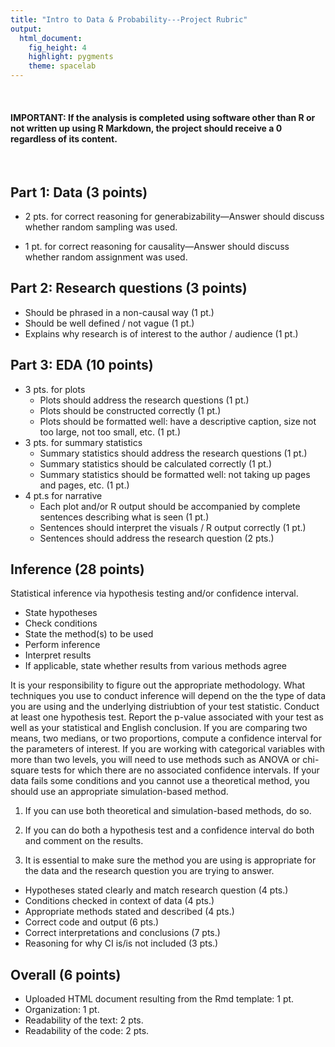 ```yaml
---
title: "Intro to Data & Probability---Project Rubric"
output: 
  html_document: 
    fig_height: 4
    highlight: pygments
    theme: spacelab
---
```


<br>

#### IMPORTANT: If the analysis is completed using software other than R or not written up using R Markdown, the project should receive a 0 regardless of its content.

<br>

## Part 1: Data (3 points)

- 2 pts. for correct reasoning for generabizability---Answer should discuss whether 
random sampling was used. 

- 1 pt. for correct reasoning for causality---Answer should discuss whether 
random assignment was used.

## Part 2: Research questions (3 points)

- Should be phrased in a non-causal way (1 pt.)
- Should be well defined / not vague (1 pt.)
- Explains why research is of interest to the author / audience (1 pt.)
    
## Part 3: EDA (10 points)

- 3 pts. for plots
    + Plots should address the research questions (1 pt.)
    + Plots should be constructed correctly (1 pt.)
    + Plots should be formatted well: have a descriptive caption, size not too large, not too small, etc. (1 pt.)

- 3 pts. for summary statistics
    + Summary statistics should address the research questions (1 pt.)
    + Summary statistics should be calculated correctly (1 pt.)
    + Summary statistics should be formatted well: not taking up pages and pages, etc. (1 pt.)
    
- 4 pt.s for narrative
    + Each plot and/or R output should be accompanied by complete sentences describing what is seen (1 pt.)
    + Sentences should interpret the visuals / R output correctly (1 pt.)
    + Sentences should address the research question (2 pts.)
  
## Inference (28 points)

Statistical inference via hypothesis testing and/or confidence interval.

- State hypotheses
- Check conditions
- State the method(s) to be used
- Perform inference
- Interpret results
- If applicable, state whether results from various methods agree

It is your responsibility to figure out the appropriate methodology. What techniques you use to conduct inference will depend on the the type of data you are using and the underlying distriubtion of your test statistic. Conduct at least one hypothesis test. Report the p-value associated with your test as well as your statistical and English conclusion. If you are comparing two means, two medians, or two proportions, compute a confidence interval for the parameters of interest. If you are working with categorical variables with more than two levels, you will need to use methods such as ANOVA or chi-square tests for which there are no associated confidence intervals.  If your data fails some conditions and you cannot use a theoretical method, you should use an appropriate simulation-based method.

1. If you can use both theoretical and simulation-based methods, do so. 

2. If you can do both a hypothesis test and a confidence interval do both and comment on the results. 

3. It is essential to make sure the method you are using is appropriate for the data and the research question you are trying to answer.


- Hypotheses stated clearly and match research question (4 pts.)
- Conditions checked in context of data (4 pts.)
- Appropriate methods stated and described (4 pts.)
- Correct code and output (6 pts.)
- Correct interpretations and conclusions (7 pts.)
- Reasoning for why CI is/is not included (3 pts.)

  
## Overall (6 points)

- Uploaded HTML document resulting from the Rmd template: 1 pt.
- Organization: 1 pt.
- Readability of the text: 2 pts.
- Readability of the code: 2 pts.